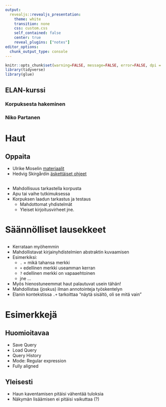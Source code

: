 ```yaml
---
output: 
  revealjs::revealjs_presentation:
    theme: white
    transition: none
    css: custom.css
    self_contained: false
    center: true
    reveal_plugins: ["notes"]
editor_options: 
  chunk_output_type: console
---
```


```r
knitr::opts_chunk$set(warning=FALSE, message=FALSE, error=FALSE, dpi = 400,fig.cap = "", cache = T, echo=TRUE)
library(tidyverse)
library(glue)
```

## ELAN-kurssi {data-background-image="map_small2.jpg" data-background-size="100%" .textbox}
### Korpuksesta hakeminen

### Niko Partanen

# Haut

## Oppaita

- Ulrike Moselin [materiaalit](https://tla.mpi.nl/wp-content/uploads/2011/12/Searches_in_ELAN_with_regular_expressions.pdf)
- Hedvig Skirgårdin [äskettäiset ohjeet](https://blogs.soas.ac.uk/elar/2018/05/10/elan-making-tiers-out-of-search-results/)

## 

- Mahdollisuus tarkastella korpusta
- Apu tai vaihe tutkimuksessa
- Korpuksen laadun tarkastus ja testaus
    - Mahdottomat yhdistelmät
    - Yleiset kirjoitusvirheet jne.

## {data-background-image="https://imgur.com/f0WOhHn.png" data-background-size="100%"}

## {data-background-image="https://imgur.com/5UTn4OO.png" data-background-size="100%"}

## {data-background-image="https://imgur.com/ttt2v0J.png" data-background-size="100%"}

## {data-background-image="https://imgur.com/YcOQlv6.png" data-background-size="100%"}

## {data-background-image="https://imgur.com/5mfE1O0.png" data-background-size="100%"}

## {data-background-image="https://imgur.com/LjRtY1H.png" data-background-size="100%"}

## {data-background-image="https://imgur.com/VvFCgsZ.png" data-background-size="100%"}

## {data-background-image="https://imgur.com/mRpbSMC.png" data-background-size="100%"}

## {data-background-image="https://imgur.com/bZxg1xd.png" data-background-size="100%"}

## {data-background-image="https://imgur.com/EGCfZHw.png" data-background-size="100%"}

# Säännölliset lausekkeet

## {data-background-image="https://imgur.com/T3TLNAY.png" data-background-size="50%"}

##

- Kerrataan myöhemmin
- Mahdollistavat kirjainyhdistelmien abstraktin kuvaamisen
- Esimerkiksi:
    - `.` = mikä tahansa merkki
    - `+` edellinen merkki useamman kerran
    - `?` edellinen merkki on vapaaehtoinen
    - jne …
- Myös hienostuneemmat haut palautuvat usein tähän!
- Mahdollistaa (joskus) ilman annotointeja työskentelyn
- Elanin kontekstissa `.+` tarkoittaa "näytä sisältö, oli se mitä vain"

# Esimerkkejä

## {data-background-image="https://imgur.com/rsOk6by.png" data-background-size="100%"}

## {data-background-image="https://imgur.com/bVdODk0.png" data-background-size="100%"}

## {data-background-image="https://imgur.com/xnLitAU.png" data-background-size="100%"}

## {data-background-image="https://imgur.com/Ob0BHoi.png" data-background-size="100%"}

## {data-background-image="https://imgur.com/7VyUQpz.png" data-background-size="100%"}

## Huomioitavaa

- Save Query
- Load Query
- Query History
- Mode: Regular expression
- Fully aligned

## Yleisesti

- Haun kaventamisen pitäisi vähentää tuloksia
- Näkymän lisäämisen ei pitäisi vaikuttaa (?)

##